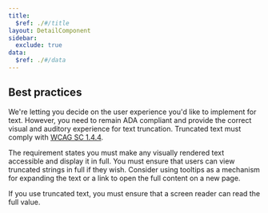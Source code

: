 ```yaml
---
title:
  $ref: ./#/title
layout: DetailComponent
sidebar:
  exclude: true
data:
  $ref: ./#/data
---
```


## Best practices

We're letting you decide on the user experience you'd like to implement for text. However, you need to remain ADA compliant and provide the correct visual and auditory experience for text truncation. Truncated text must comply with [WCAG SC 1.4.4](https://www.w3.org/WAI/WCAG21/Understanding/resize-text.html).

The requirement states you must make any visually rendered text accessible and display it in full. You must ensure that users can view truncated strings in full if they wish. Consider using tooltips as a mechanism for expanding the text or a link to open the full content on a new page.

If you use truncated text, you must ensure that a screen reader can read the full value.
